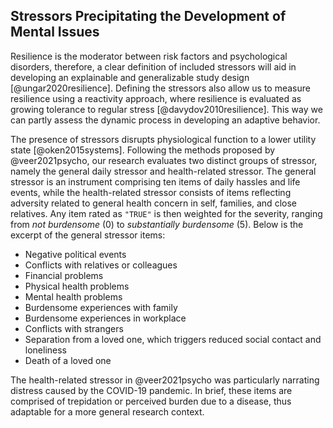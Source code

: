 ## Stressors Precipitating the Development of Mental Issues \label{stressor} {#sec-stressor}

Resilience is the moderator between risk factors and psychological disorders,
therefore, a clear definition of included stressors will aid in developing an
explainable and generalizable study design [@ungar2020resilience]. Defining the
stressors also allow us to measure resilience using a reactivity approach,
where resilience is evaluated as growing tolerance to regular stress
[@davydov2010resilience]. This way we can partly assess the dynamic process in
developing an adaptive behavior.

The presence of stressors disrupts physiological function to a lower utility
state [@oken2015systems]. Following the methods proposed by @veer2021psycho,
our research evaluates two distinct groups of stressor, namely the general
daily stressor and health-related stressor. The general stressor is an
instrument comprising ten items of daily hassles and life events, while the
health-related stressor consists of items reflecting adversity related to
general health concern in self, families, and close relatives. Any item rated
as `"TRUE"` is then weighted for the severity, ranging from *not burdensome* (0) to
*substantially burdensome* (5). Below is the excerpt of the general stressor
items:

- Negative political events
- Conflicts with relatives or colleagues
- Financial problems
- Physical health problems
- Mental health problems
- Burdensome experiences with family
- Burdensome experiences in workplace
- Conflicts with strangers
- Separation from a loved one, which triggers reduced social contact and
  loneliness
- Death of a loved one

The health-related stressor in @veer2021psycho was particularly narrating
distress caused by the COVID-19 pandemic. In brief, these items are comprised
of trepidation or perceived burden due to a disease, thus adaptable for a more
general research context.

